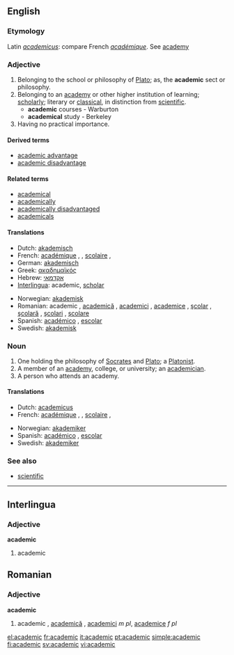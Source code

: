==English==

===Etymology===
Latin ''[[academicus]]'': compare French ''[[académique]]''. See [[academy]]

===Adjective===
{{en-adj}}

# Belonging to the school or philosophy of [[Plato]]; as, the '''academic''' sect or philosophy.
# Belonging to an [[academy]] or other higher institution of learning; [[scholarly]]; literary or [[classical]], in distinction from [[scientific]].
#*'''academic''' courses - Warburton
#*'''academical''' study - Berkeley
# Having no practical importance.

====Derived terms====
*[[academic advantage]]
*[[academic disadvantage]]

====Related terms====
*[[academical]]
*[[academically]]
*[[academically disadvantaged]]
*[[academicals]]

====Translations====
{{top}}
*Dutch: [[akademisch]]
*French: [[académique]] {{m}}, {{f}}, [[scolaire]] {{m}}, {{f}}
*German: [[akademisch]]
*Greek: [[ακαδημαϊκός]]
*Hebrew: [[אקדמאי]]
*[[Interlingua]]: academic, [[scholar]]
{{mid}}
*Norwegian: [[akademisk]]
*Romanian: academic {{m}}, [[academică]] {{f}}, [[academici]] {{m}} {{p}}, [[academice]] {{f}} {{p}}, [[şcolar]] {{m}}, [[şcolară]] {{f}}, [[şcolari]] {{m}} {{p}}, [[şcolare]] {{f}} {{p}}
*Spanish: [[académico]] {{m}}, [[escolar]] {{m}}
*Swedish: [[akademisk]]
{{bottom}}

===Noun===
{{en-noun}}

# One holding the philosophy of [[Socrates]] and [[Plato]]; a [[Platonist]].
# A member of an [[academy]], college, or university; an [[academician]].
# A person who attends an academy.

====Translations====
{{top}}
*Dutch: [[academicus]] {{m}}
*French: [[académique]] {{m}}, {{f}}, [[scolaire]] {{m}}, {{f}}
{{mid}}
*Norwegian: [[akademiker]]
*Spanish: [[académico]] {{m}}, [[escolar]] {{m}}
*Swedish: [[akademiker]]
{{bottom}}

===See also===
*[[scientific]]

----

==Interlingua==

===Adjective===
'''academic'''
#academic

==Romanian==

===Adjective===
'''academic'''
#academic {{m}}, [[academică]] {{f}}, [[academici]] ''m pl'', [[academice]] ''f pl''

[[el:academic]]
[[fr:academic]]
[[it:academic]]
[[pt:academic]]
[[simple:academic]]
[[fi:academic]]
[[sv:academic]]
[[vi:academic]]